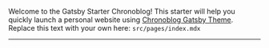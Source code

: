 <AuthorBanner />

Welcome to the Gatsby Starter Chronoblog! This starter will help you quickly launch a personal website using [Chronoblog Gatsby Theme](https://github.com/Chronoblog/gatsby-theme-chronoblog). Replace this text with your own here: `src/pages/index.mdx`

---

<FeedSearch />
<Tags />
<FeedItems />
